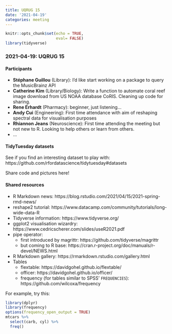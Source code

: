 ```yaml
---
title: UQRUG 15
date: '2021-04-19'
categories: meeting
---
```


```r
knitr::opts_chunk$set(echo = TRUE,
                      eval= FALSE)
library(tidyverse)

```

### 2021-04-19: UQRUG 15

#### Participants

* **Stéphane Guillou** (Library): I'd like start working on a package to query the MusicBrainz API
* **Catherine Kim** (Library/Biology): Write a function to automate coral reef image download from US NOAA database CoRIS.  Cleaning up code for sharing.
* **Rene Erhardt** (Pharmacy): beginner, just listening...
* **Andy Cui** (Engineering): First time attendance with aim of reshaping spectral data for visualisation purposes
* **Rhiannon Jeans** (Neuroscience): First time attending the meeting but not new to R. Looking to help others or learn from others. 
* ...

#### TidyTuesday datasets

See if you find an interesting dataset to play with: https://github.com/rfordatascience/tidytuesday#datasets

Share code and pictures here!


#### Shared resources

* R Markdown news: https://blog.rstudio.com/2021/04/15/2021-spring-rmd-news/
* reshape2 tutorial: https://www.datacamp.com/community/tutorials/long-wide-data-R
* Tidyverse information: https://www.tidyverse.org/
* ggplot2 visualisation wizardry: https://www.cedricscherer.com/slides/useR2021.pdf
* pipe operator:
    * first introduced by magrittr: https://github.com/tidyverse/magrittr
    * but coming to R base: https://cran.r-project.org/doc/manuals/r-devel/NEWS.html
* R Markdown gallery: https://rmarkdown.rstudio.com/gallery.html
* Tables
    * flextable: https://davidgohel.github.io/flextable/
    * officer: https://davidgohel.github.io/officer/
    * frequency (for tables similar to SPSS' `FREQUENCIES`): https://github.com/wilcoxa/frequency

For example, try this:


```r
library(dplyr)
library(frequency)
options(frequency_open_output = TRUE)
mtcars %>% 
  select(carb, cyl) %>% 
  freq()
```

